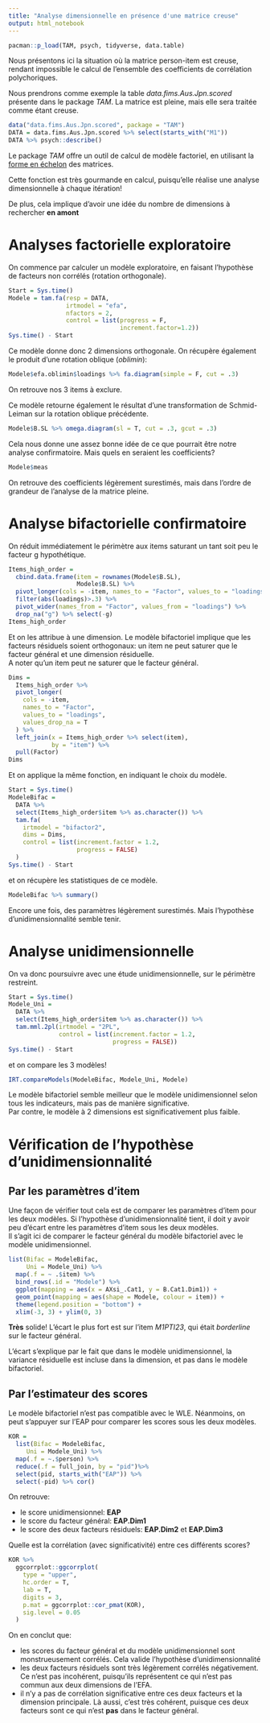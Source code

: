 ```yaml
---
title: "Analyse dimensionnelle en présence d'une matrice creuse"
output: html_notebook
---
```


```r
pacman::p_load(TAM, psych, tidyverse, data.table)
```

Nous présentons ici la situation où la matrice person-item est creuse, rendant impossible le calcul de l'ensemble des coefficients de corrélation polychoriques.

Nous prendrons comme exemple la table *data.fims.Aus.Jpn.scored* présente dans le package *TAM*. La matrice est pleine, mais elle sera traitée comme étant creuse.

```r
data("data.fims.Aus.Jpn.scored", package = "TAM")
DATA = data.fims.Aus.Jpn.scored %>% select(starts_with("M1"))
DATA %>% psych::describe()
```

Le package *TAM* offre un outil de calcul de modèle factoriel, en utilisant la [forme en échelon](https://en.wikipedia.org/wiki/Row_echelon_form) des matrices.

Cette fonction est très gourmande en calcul, puisqu'elle réalise une analyse dimensionnelle à chaque itération!

De plus, cela implique d'avoir une idée du nombre de dimensions à rechercher **en amont**

# Analyses factorielle exploratoire

On commence par calculer un modèle exploratoire, en faisant l'hypothèse de facteurs non corrélés (rotation orthogonale).

```r
Start = Sys.time()
Modele = tam.fa(resp = DATA,
                irtmodel = "efa",
                nfactors = 2, 
                control = list(progress = F,
                               increment.factor=1.2))
Sys.time() - Start
```

Ce modèle donne donc 2 dimensions orthogonale. On récupère également le produit d'une rotation oblique (*oblimin*):

```r
Modele$efa.oblimin$loadings %>% fa.diagram(simple = F, cut = .3)
```

On retrouve nos 3 items à exclure.

Ce modèle retourne également le résultat d'une transformation de Schmid-Leiman sur la rotation oblique précédente.

```r
Modele$B.SL %>% omega.diagram(sl = T, cut = .3, gcut = .3)
```

Cela nous donne une assez bonne idée de ce que pourrait être notre analyse confirmatoire. Mais quels en seraient les coefficients?

```r
Modele$meas
```

On retrouve des coefficients légèrement surestimés, mais dans l'ordre de grandeur de l'analyse de la matrice pleine.

# Analyse bifactorielle confirmatoire
On réduit immédiatement le périmètre aux items saturant un tant soit peu le facteur g hypothétique.

```r
Items_high_order =
  cbind.data.frame(item = rownames(Modele$B.SL),
                   Modele$B.SL) %>%
  pivot_longer(cols = -item, names_to = "Factor", values_to = "loadings") %>% 
  filter(abs(loadings)>.3) %>% 
  pivot_wider(names_from = "Factor", values_from = "loadings") %>% 
  drop_na("g") %>% select(-g)
Items_high_order
```

Et on les attribue à une dimension. Le modèle bifactoriel implique que les facteurs résiduels soient orthogonaux: un item ne peut saturer que le facteur général et une dimension résiduelle.    
A noter qu'un item peut ne saturer que le facteur général.

```r
Dims = 
  Items_high_order %>%
  pivot_longer(
    cols = -item,
    names_to = "Factor",
    values_to = "loadings",
    values_drop_na = T
  ) %>%
  left_join(x = Items_high_order %>% select(item),
            by = "item") %>% 
  pull(Factor)
Dims
```

Et on applique la même fonction, en indiquant le choix du modèle.

```r
Start = Sys.time()
ModeleBifac =
  DATA %>%
  select(Items_high_order$item %>% as.character()) %>%
  tam.fa(
    irtmodel = "bifactor2",
    dims = Dims,
    control = list(increment.factor = 1.2,
                   progress = FALSE)
  )
Sys.time() - Start
```

et on récupère les statistiques de ce modèle.

```r
ModeleBifac %>% summary()
```

Encore une fois, des paramètres légèrement surestimés. Mais l'hypothèse d'unidimensionnalité semble tenir.

# Analyse unidimensionnelle
On va donc poursuivre avec une étude unidimensionnelle, sur le périmètre restreint.

```r
Start = Sys.time()
Modele_Uni =
  DATA %>%
  select(Items_high_order$item %>% as.character()) %>%
  tam.mml.2pl(irtmodel = "2PL",
              control = list(increment.factor = 1.2,
                             progress = FALSE))
Sys.time() - Start
```

et on compare les 3 modèles!

```r
IRT.compareModels(ModeleBifac, Modele_Uni, Modele)
```

Le modèle bifactoriel semble meilleur que le modèle unidimensionnel selon tous les indicateurs, mais pas de manière significative.   
Par contre, le modèle à 2 dimensions est significativement plus faible.

# Vérification de l'hypothèse d'unidimensionnalité
## Par les paramètres d'item

Une façon de vérifier tout cela est de comparer les paramètres d'item pour les deux modèles. Si l'hypothèse d'unidimensionnalité tient, il doit y avoir peu d'écart entre les paramètres d'item sous les deux modèles.    
Il s'agit ici de comparer le facteur général du modèle bifactoriel avec le modèle unidimensionnel.

```r
list(Bifac = ModeleBifac,
     Uni = Modele_Uni) %>%
  map(.f = ~ .$item) %>%
  bind_rows(.id = "Modele") %>%
  ggplot(mapping = aes(x = AXsi_.Cat1, y = B.Cat1.Dim1)) +
  geom_point(mapping = aes(shape = Modele, colour = item)) +
  theme(legend.position = "bottom") +
  xlim(-3, 3) + ylim(0, 3)
```

**Très** solide! L'écart le plus fort est sur l'item *M1PTI23*, qui était *borderline* sur le facteur général.

L'écart s'explique par le fait que dans le modèle unidimensionnel, la variance résiduelle est incluse dans la dimension, et pas dans le modèle bifactoriel.

## Par l'estimateur des scores
Le modèle bifactoriel n'est pas compatible avec le WLE. Néanmoins, on peut s'appuyer sur l'EAP pour comparer les scores sous les deux modèles.

```r
KOR = 
  list(Bifac = ModeleBifac,
     Uni = Modele_Uni) %>% 
  map(.f = ~.$person) %>% 
  reduce(.f = full_join, by = "pid")%>% 
  select(pid, starts_with("EAP")) %>% 
  select(-pid) %>% cor()
```

On retrouve:

+   le score unidimensionnel: **EAP**
+   le score du facteur général: **EAP.Dim1**
+   le score des deux facteurs résiduels: **EAP.Dim2** et **EAP.Dim3**

Quelle est la corrélation (avec significativité) entre ces différents scores?

```r
KOR %>%
  ggcorrplot::ggcorrplot(
    type = "upper",
    hc.order = T,
    lab = T,
    digits = 3,
    p.mat = ggcorrplot::cor_pmat(KOR),
    sig.level = 0.05
  )

```

On en conclut que:

+   les scores du facteur général et du modèle unidimensionnel sont monstrueusement corrélés. Cela valide l'hypothèse d'unidimensionnalité
+   les deux facteurs résiduels sont très légèrement corrélés négativement. Ce n'est pas incohérent, puisqu'ils représentent ce qui n'est pas commun aux deux dimensions de l'EFA.
+   il n'y a pas de corrélation significative entre ces deux facteurs et la dimension principale. Là aussi, c'est très cohérent, puisque ces deux facteurs sont ce qui n'est **pas** dans le facteur général.


